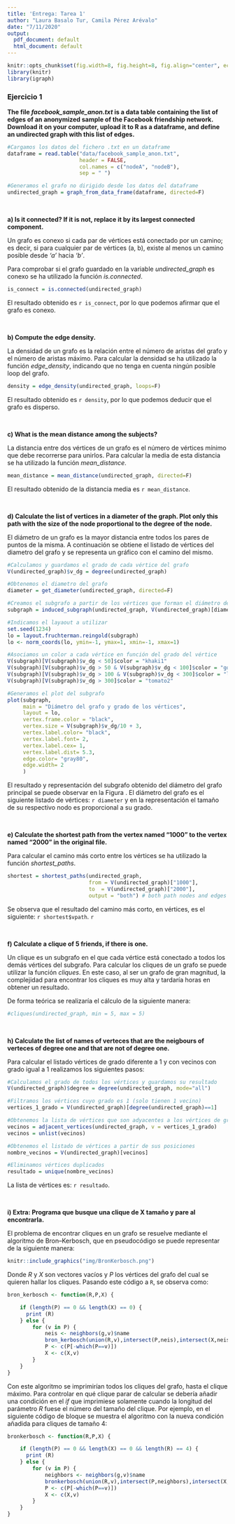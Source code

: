 ```yaml
---
title: 'Entrega: Tarea 1'
author: "Laura Basalo Tur, Camila Pérez Arévalo"
date: "7/11/2020"
output:
  pdf_document: default
  html_document: default
---
```


  
```r
knitr::opts_chunk$set(fig.width=8, fig.height=8, fig.align="center", echo=TRUE, warning=FALSE, message=FALSE)
library(knitr)
library(igraph)
```


### Ejercicio 1

**The file *facebook_sample_anon.txt* is a data table containing the list of edges of an anonymized sample of the Facebook friendship network. Download it on your computer,  upload it to R as a dataframe, and define an undirected graph with this list of edges.**


```r
#Cargamos los datos del fichero .txt en un dataframe
dataframe = read.table("data/facebook_sample_anon.txt",
                       header = FALSE, 
                       col.names = c("nodeA", "nodeB"),
                       sep = " ")

#Generamos el grafo no dirigido desde los datos del dataframe
undirected_graph = graph_from_data_frame(dataframe, directed=F)

```


&nbsp;


**a) Is it connected? If it is not, replace it by its largest connected component.**

Un grafo es conexo si cada par de vértices está conectado por un camino; es decir, si para cualquier par de vértices (a, b), existe al menos un camino posible desde *'a'* hacia *'b'*.


Para comprobar si el grafo guardado en la variable *undirected_graph* es conexo se ha utilizado la función *is.connected*.  

```r
is_connect = is.connected(undirected_graph)
```

El resultado obtenido es `r is_connect`, por lo que podemos afirmar que el grafo es conexo.


&nbsp;



**b) Compute the edge density.**

La densidad de un grafo es la relación entre el número de aristas del grafo y el número de aristas máximo. Para calcular la densidad se ha utilizado la función *edge_density*, indicando que no tenga en cuenta ningún posible loop del grafo.

```r
density = edge_density(undirected_graph, loops=F)
```
El resultado obtenido es `r density`, por lo que podemos deducir que el grafo es disperso.


&nbsp;



**c) What is the mean distance among the subjects?**

La distancia entre dos vértices de un grafo es el número de vértices mínimo que debe recorrerse para unirlos. Para calcular la media de esta distancia se ha utilizado la función *mean_distance*.

```r
mean_distance = mean_distance(undirected_graph, directed=F)
```
El resultado obtenido de la distancia media es `r mean_distance`.


&nbsp;


**d) Calculate the list of vertices in a diameter of the graph. Plot only this path with the size of the node proportional to the degree of the node.**

El diámetro de un grafo es la mayor distancia entre todos los pares de puntos de la misma. A continuación se obtiene el listado de vértices del diametro del grafo y se representa un gráfico con el camino del mismo.

```r

#Calculamos y guardamos el grado de cada vértice del grafo
V(undirected_graph)$v_dg = degree(undirected_graph)

#Obtenemos el diametro del grafo
diameter = get_diameter(undirected_graph, directed=F)

#Creamos el subgrafo a partir de los vértices que forman el diámetro del grafo original
subgraph = induced_subgraph(undirected_graph, V(undirected_graph)[diameter])

#Indicamos el layaout a utilizar
set.seed(1234)
lo = layout.fruchterman.reingold(subgraph)
lo <- norm_coords(lo, ymin=-1, ymax=1, xmin=-1, xmax=1)

#Asociamos un color a cada vértice en función del grado del vértice 
V(subgraph)[V(subgraph)$v_dg < 50]$color = "khaki1"
V(subgraph)[V(subgraph)$v_dg > 50 & V(subgraph)$v_dg < 100]$color = "goldenrod1"
V(subgraph)[V(subgraph)$v_dg > 100 & V(subgraph)$v_dg < 300]$color = "lightcoral"
V(subgraph)[V(subgraph)$v_dg > 300]$color = "tomato2"

#Generamos el plot del subgrafo
plot(subgraph, 
     main = "Diámetro del grafo y grado de los vértices",
     layout = lo,
     vertex.frame.color = "black",
     vertex.size = V(subgraph)$v_dg/10 + 3, 
     vertex.label.color= "black",
     vertex.label.font= 2,
     vertex.label.cex= 1,
     vertex.label.dist= 5.3,
     edge.color= "gray80",
     edge.width= 2
     )
```
El resultado y representación del subgrafo obtenido del diámetro del grafo principal se puede observar en la Figura \ref{fig:apartadoD}. El diámetro del grafo es el siguiente listado de vértices: `r diameter` y en la representación el tamaño de su respectivo nodo es proporcional a su grado.


&nbsp;


**e) Calculate the shortest path from the vertex named "1000" to the vertex named "2000" in the original file.**

Para calcular el camino más corto entre los vértices se ha utilizado la función *shortest_paths*.

```r
shortest = shortest_paths(undirected_graph, 
                          from = V(undirected_graph)["1000"], 
                          to  = V(undirected_graph)["2000"],
                          output = "both") # both path nodes and edges
```
Se observa que el resultado del camino más corto, en vértices, es el siguiente: `r shortest$vpath`.
`r `


&nbsp;


**f) Calculate a clique of  5 friends, if there is one.**

Un clique es un subgrafo en el que cada vértice está conectado a todos los demás vértices del subgrafo. Para calcular los cliques de un grafo se puede utilizar la función *cliques*. En este caso, al ser un grafo de gran magnitud, la complejidad para encontrar los cliques es muy alta y tardaría horas en obtener un resultado. 

De forma teórica se realizaría el cálculo de la siguiente manera:
```r
#cliques(undirected_graph, min = 5, max = 5)
```


&nbsp;


**h) Calculate the list of names of verteces that are the neigbours of verteces of degree one and that are not of degree one. **

Para calcular el listado vértices de grado diferente a 1 y con vecinos con grado igual a 1 realizamos los siguientes pasos:

```r
#Calculamos el grado de todos los vértices y guardamos su resultado
V(undirected_graph)$degree = degree(undirected_graph, mode="all")

#Filtramos los vértices cuyo grado es 1 (solo tienen 1 vecino)
vertices_1_grado = V(undirected_graph)[degree(undirected_graph)==1]

#Obtenemos la lista de vértices que son adyacentes a los vértices de grado 1
vecinos = adjacent_vertices(undirected_graph, v = vertices_1_grado)
vecinos = unlist(vecinos)

#Obtenemos el listado de vértices a partir de sus posiciones
nombre_vecinos = V(undirected_graph)[vecinos]

#Eliminamos vértices duplicados
resultado = unique(nombre_vecinos)

```
La lista de vértices es: `r resultado`.


&nbsp;



**i) Extra: Programa que busque una clique de X tamaño y pare al encontrarla. **

El problema de encontrar cliques en un grafo se resuelve mediante el algoritmo de Bron–Kerbosch, que en pseudocódigo se puede representar de la siguiente manera:


```r
knitr::include_graphics("img/BronKerbosch.png")

```


Donde *R* y *X* son vectores vacíos y *P* los vértices del grafo del cual se quieren hallar los cliques. Pasando este código a `R`, se observa como: 

```r
bron_kerbosch <- function(R,P,X) {

    if (length(P) == 0 && length(X) == 0) {
      print (R)
    } else {
        for (v in P) {
            neis <- neighbors(g,v)$name
            bron_kerbosch(union(R,v),intersect(P,neis),intersect(X,neis))
            P <- c(P[-which(P==v)])
            X <- c(X,v)
        }
    }
}
```


Con este algoritmo se imprimirían todos los cliques del grafo, hasta el clique máximo. Para controlar en qué clique parar de calcular se debería añadir una condición en el *if* que imprimiese solamente cuando la longitud del parámetro *R* fuese el número del tamaño del clique. Por ejemplo, en el siguiente código de bloque se muestra el algoritmo con la nueva condición añadida para cliques de tamaño 4:


```r
bronkerbosch <- function(R,P,X) {

    if (length(P) == 0 && length(X) == 0 && length(R) == 4) {
      print (R)
    } else {
        for (v in P) {
            neighbors <- neighbors(g,v)$name
            bronkerbosch(union(R,v),intersect(P,neighbors),intersect(X,neighbors))
            P <- c(P[-which(P==v)])
            X <- c(X,v)
        }
    }
}
```

